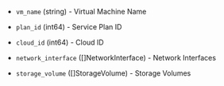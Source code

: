 <!-- Code generated from the comments of the Config struct in builder/mvm/iso/config.go; DO NOT EDIT MANUALLY -->

- `vm_name` (string) - Virtual Machine Name

- `plan_id` (int64) - Service Plan ID

- `cloud_id` (int64) - Cloud ID

- `network_interface` ([]NetworkInterface) - Network Interfaces

- `storage_volume` ([]StorageVolume) - Storage Volumes

<!-- End of code generated from the comments of the Config struct in builder/mvm/iso/config.go; -->
